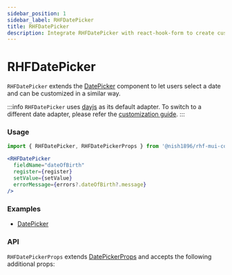 ```yaml
---
sidebar_position: 1
sidebar_label: RHFDatePicker
title: RHFDatePicker
description: Integrate RHFDatePicker with react-hook-form to create customizable date-picking inputs. Supports flexible props for enhanced form functionality. Explore examples and API details for seamless integration.
---
```



# RHFDatePicker

`RHFDatePicker` extends the [DatePicker](https://mui.com/x/react-date-pickers/date-picker/)
component to let users select a date and can be customized in a similar way.

:::info
`RHFDatePicker` uses [dayjs](https://day.js.org/) as its default adapter. 
To switch to a different date adapter, please refer 
the [customization guide](../../customization).
:::

### Usage

```js
import { RHFDatePicker, RHFDatePickerProps } from '@nish1896/rhf-mui-components';
```

```jsx
<RHFDatePicker
  fieldName="dateOfBirth"
  register={register}
  setValue={setValue}
  errorMessage={errors?.dateOfBirth?.message}
/>
```

### Examples
<!-- - [RHFDatePicker](../../examples/pickers) -->
- [DatePicker](https://mui.com/x/react-date-pickers/date-picker/)
<!-- - [Complete Form](../../examples/complete-form) -->

### API

`RHFDatePickerProps` extends [DatePickerProps](https://mui.com/x/api/date-pickers/date-picker/) 
and accepts the following additional props:

<RHFDatePickerPropsTable />
